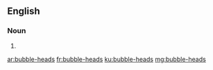 ==English==

===Noun===
{{head|en|noun plural form}}

# {{plural of|bubble-head|lang=en}}

[[ar:bubble-heads]]
[[fr:bubble-heads]]
[[ku:bubble-heads]]
[[mg:bubble-heads]]